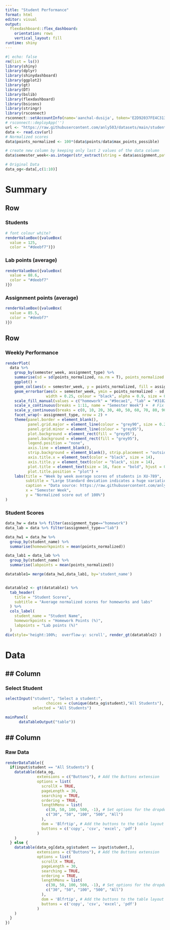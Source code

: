 ```yaml
---
title: "Student Performance"
format: html
editor: visual
output: 
  flexdashboard::flex_dashboard:
    orientation: rows
    vertical_layout: fill
runtime: shiny
---
```


```r
#| echo: false
rm(list = ls())
library(shiny)
library(dplyr)
library(shinydashboard)
library(ggplot2)
library(gt)
library(DT)
library(bslib)
library(flexdashboard)
library(bsicons)
library(stringr)
library(rsconnect)
rsconnect::setAccountInfo(name='aanchal-dusija', token='E2D92037FE4C31376D53D2652CD72969', secret='u0gOKbkPF7H2Ubhdg3h9JrZBWCHdKqL7UPKZPnZr')
# rsconnect::deployApp('')
url <- "https://raw.githubusercontent.com/anly503/datasets/main/student_points.csv"
data <- read.csv(url)
# Normalized scores
data$points_normalized <- 100*(data$points/data$max_points_possible)

# create new column by keeping only last 2 values of the data column
data$semester_week<-as.integer(str_extract(string = data$assignment,pattern = "\\d+"))

# Original Data
data_og<-data[,c(1:10)]
```

# Summary

## Row

### Students {.value-box}

```r
# font colour white?
renderValueBox({valueBox(
  value = 125,
  color = "#deebf7")})
```

### Lab points (average) {.value-box}

```r
renderValueBox({valueBox(
  value = 88.6,
  color = "#deebf7"
)})
```

### Assignment points (average) {.value-box}

```r
renderValueBox({valueBox(
  value = 85.5,
  color = "#deebf7"
)})
```

## Row

### Weekly Performance

```r
renderPlot(
  data %>%
    group_by(semester_week, assignment_type) %>%
    summarise(sd = sd(points_normalized, na.rm = T), points_normalized = mean(points_normalized)) %>%
    ggplot() +
    geom_col(aes(x = semester_week, y = points_normalized, fill = assignment_type), alpha = 1) +
    geom_errorbar(aes(x = semester_week, ymin = points_normalized - sd, ymax = points_normalized + sd), 
                  width = 0.25, colour = "black", alpha = 0.9, size = 0.9, position = position_dodge2(width = 0.5, padding = 0.5)) +
    scale_fill_manual(values = c("homework" = "#9ecae1", "lab" = "#3182bd")) +
    scale_x_continuous(breaks = 1:11, name = "Semester Week") +  # Fix x-axis label here
    scale_y_continuous(breaks = c(0, 10, 20, 30, 40, 50, 60, 70, 80, 90, 100)) +
    facet_wrap(~ assignment_type, nrow = 2) +
    theme(panel.border = element_blank(),
          panel.grid.major = element_line(colour = "grey90", size = 0.25),
          panel.grid.minor = element_line(colour = "grey95"),
          plot.background = element_rect(fill = "grey95"),
          panel.background = element_rect(fill = "grey95"),
          legend.position = "none",
          axis.line = element_blank(),
          strip.background = element_blank(), strip.placement = "outside",
          axis.title.x = element_text(color = "black", size = 14),
          axis.title.y = element_text(color = "black", size = 14),
          plot.title = element_text(size = 16, face = "bold", hjust = 0),
          plot.title.position = "plot") +
    labs(title = "Week by week average scores of students in XU-789",
         subtitle = "Large Standard deviation indicates a huge variation in student performace",
         caption = "Data source: https://raw.githubusercontent.com/anly503/datasets/main/student_points.csv",
         x = "Semester Week",
         y = "Normalized score out of 100%")
)


```

### Student Scores

```r


data_hw = data %>% filter(assignment_type=="homework")
data_lab = data %>% filter(assignment_type=="lab")

data_hw1 = data_hw %>% 
  group_by(student_name) %>%
  summarise(homeworkpoints = mean(points_normalized))

data_lab1 = data_lab %>% 
  group_by(student_name) %>%
  summarise(labpoints = mean(points_normalized))

datatable1= merge(data_hw1,data_lab1, by='student_name')


datatable2 <- gt(datatable1) %>% 
  tab_header(
    title = "Student Scores",
    subtitle = "Average normalized scores for homeworks and labs"
  ) %>% 
  cols_label(
    student_name = "Student Name", 
    homeworkpoints = "Homework Points (%)", 
    labpoints = "Lab points (%)"
  )
div(style='height:100%;  overflow-y: scroll', render_gt(datatable2) )

```

# Data

## \## Column {.sidebar}

### Select Student

```r
selectInput("student", "Select a student:",
                  choices = c(unique(data_og$student),"All Students"),
            selected = "All Students")

mainPanel(
      dataTableOutput("table"))
```

## \## Column

### Raw Data

```r
renderDataTable({
  if(input$student == "All Students") {
    datatable(data_og,
              extensions = c("Buttons"), # Add the Buttons extension
              options = list(
                scrollX = TRUE,
                pageLength = 30,
                searching = TRUE,
                ordering = TRUE,
                lengthMenu = list(
                  c(30, 50, 100, 500, -1), # Set options for the dropdown button
                  c("30", "50", "100", "500", "All")
                ),
                dom = 'Blfrtip', # Add the buttons to the table layout
                buttons = c('copy', 'csv', 'excel', 'pdf')
              )
    )
  } else {
    datatable(data_og[data_og$student == input$student,],
              extensions = c("Buttons"), # Add the Buttons extension
              options = list(
                scrollX = TRUE,
                pageLength = 30,
                searching = TRUE,
                ordering = TRUE,
                lengthMenu = list(
                  c(30, 50, 100, 500, -1), # Set options for the dropdown button
                  c("30", "50", "100", "500", "All")
                ),
                dom = 'Blfrtip', # Add the buttons to the table layout
                buttons = c('copy', 'csv', 'excel', 'pdf')
              )
    )
  }
})

```
